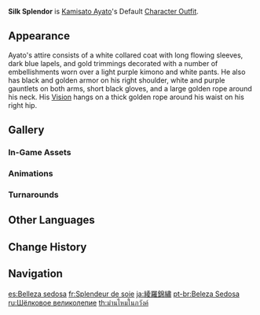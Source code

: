 {{Outfit Infobox
|id           = 206600
|image        = <gallery>
Character Kamisato Ayato Full Wish.png|Wish
Character Kamisato Ayato Game.png|In-Game
</gallery>
|character    = Kamisato Ayato
|type         = Default
|description  = Kamisato Ayato's outfit. The kimono itself is made using uncommon fabrics, and its patterning recalls a mountain spring, giving off a feeling of calm and stability that matches its wearer.
|obtain       = Unlocked upon obtaining character
}}
'''Silk Splendor''' is [[Kamisato Ayato]]'s Default [[Character Outfit]].

==Appearance==
<!-- Keep appearance section short and concise. Limit to 1-2 paragraphs (preferably 1 paragraph) with 3-4 sentences each. -->
Ayato's attire consists of a white collared coat with long flowing sleeves, dark blue lapels, and gold trimmings decorated with a number of embellishments worn over a light purple kimono and white pants. He also has black and golden armor on his right shoulder, white and purple gauntlets on both arms, short black gloves, and a large golden rope around his neck. His {{Hydro}} [[Vision]] hangs on a thick golden rope around his waist on his right hip.

==Gallery==
===In-Game Assets===
{{Assets/Outfit|Silk Splendor|nomain=1}}

===Animations===
{{Preview/CharacterAnimations|Kamisato Ayato|nocaption=1}}

===Turnarounds===
{{Turnarounds}}

==Other Languages==
{{Other Languages
|en      = Silk Splendor
|zhs     = 绫罗锦绣
|zhs_rm  = Líng luó jǐnxiù
|zht     = 綾羅錦繡
|zht_rm  = Líng luó jǐnxiù
|zh_tl   = Silk Splendor
|ja      = 綾羅錦繡
|ja_rm   = Ryourakinshuu
|ja_tl   = Beautiful Clothes
|ja_note = {{ja|綾羅錦繡|Ryourakinshuu}} is a ''yojijukugo'' (four-character idiom) which means "to dress beautifully" or "beautiful clothes".
|ko      = 화려한 비단
|ko_tl   = Splendid Silk
|es      = Belleza sedosa
|es_tl   = Silky Beauty
|fr      = Splendeur de soie
|fr_tl   = Splendor of Silk
|ru      = Шёлковое великолепие
|ru_tl   = Silk Splendor
|th      = ม่านไหมในภวังค์
|th_rm   = Nan Mai Nai Phawang
|th_tl   = Silk Curtains in Reverie
|vi      = Lụa Là Gấm Vóc
|vi_tl   = Silks and Satins
|de      = Seidenpracht
|de_tl   = Silk Splendor
|id      = Silk Splendor
|pt      = Beleza Sedosa
|pt_tl   = Silky Beauty
|tr      = İpekten Görkem
|tr_tl   = Silk Splendor
|it      = Splendore di seta
|it_tl   = Silk Splendor
}}

==Change History==
{{Change History|2.6}}

==Navigation==
{{Dressing Room Navbox|type=outfit}}

[[es:Belleza sedosa]]
[[fr:Splendeur de soie]]
[[ja:綾羅錦繡]]
[[pt-br:Beleza Sedosa]]
[[ru:Шёлковое великолепие]]
[[th:ม่านไหมในภวังค์]]